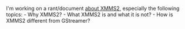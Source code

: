 I'm working on a rant/document [[about XMMS2]], especially the following topics:
- Why XMMS2?
- What XMMS2 is and what it is not?
- How is XMMS2 different from GStreamer?